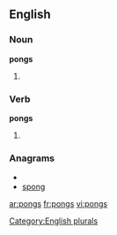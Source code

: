 ==English==

===Noun===
'''pongs'''

# {{plural of |[[pong]]}}

===Verb===
'''pongs'''

# {{third-person singular of|[[pong]]}}

===Anagrams===
* {{alphagram|gnops}}
* [[spong#English|spong]]

[[Category:English plurals]]

[[ar:pongs]]
[[fr:pongs]]
[[vi:pongs]]